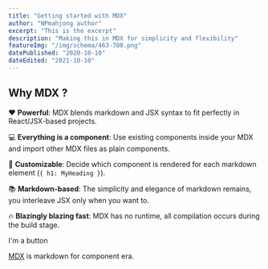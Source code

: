 ```yaml
---
title: "Getting started with MDX"
author: "NPmahjong author"
excerpt: "This is the excerpt"
description: "Making this in MDX for simplicity and flexibility"
featureImg: "/img/schema/463-700.png"
datePublished: "2020-10-10"
dateEdited: "2021-10-10"
---
```


## Why MDX ?

❤️ **Powerful**: MDX blends markdown and JSX syntax to fit perfectly in
React/JSX-based projects.

💻 **Everything is a component**: Use existing components inside your
MDX and import other MDX files as plain components.

🔧 **Customizable**: Decide which component is rendered for each markdown
element (`{ h1: MyHeading }`).

📚 **Markdown-based**: The simplicity and elegance of markdown remains,
you interleave JSX only when you want to.

🔥 **Blazingly blazing fast**: MDX has no runtime, all compilation occurs
during the build stage.

<MyButton> I'm a button </MyButton>

[MDX](https://mdxjs.com) is markdown for component era.
